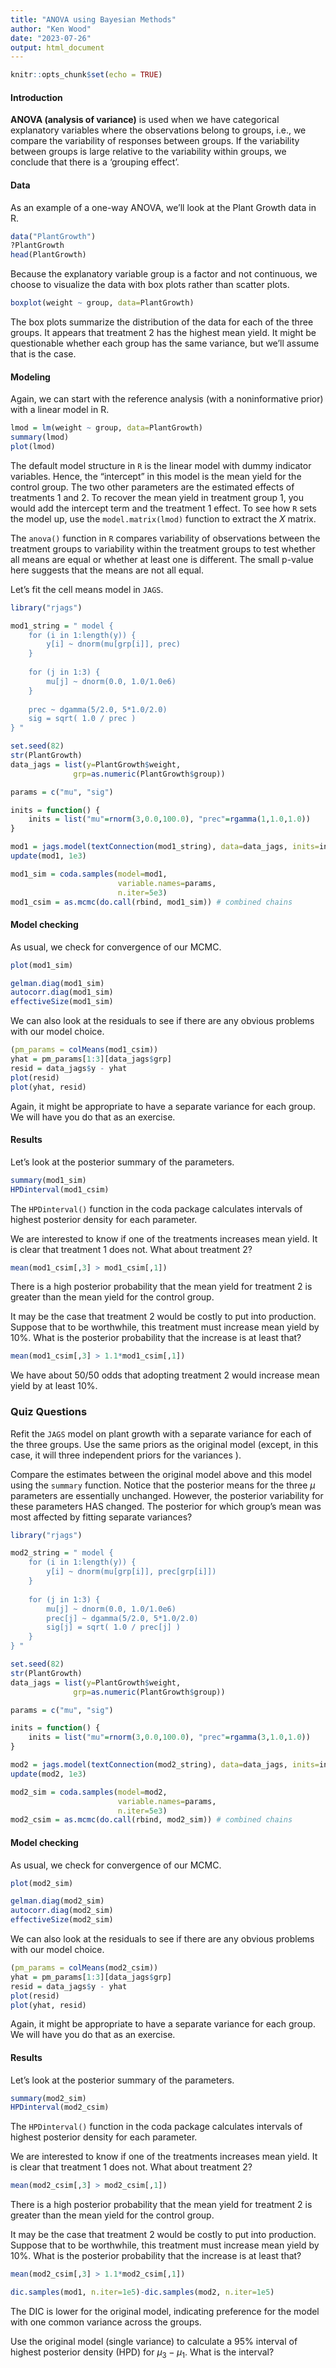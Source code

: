 ```yaml
---
title: "ANOVA using Bayesian Methods"
author: "Ken Wood"
date: "2023-07-26"
output: html_document
---
```


```r
knitr::opts_chunk$set(echo = TRUE)
```
#### Introduction

**ANOVA (analysis of variance)** is used when we have categorical explanatory variables where the observations belong to groups, i.e., we compare the variability of responses between groups. If the variability between groups is large relative to the variability within groups, we conclude that there is a 'grouping effect'.

#### Data

As an example of a one-way ANOVA, we’ll look at the Plant Growth data in R.

```r
data("PlantGrowth")
?PlantGrowth
head(PlantGrowth)
```

Because the explanatory variable group is a factor and not continuous, we choose to visualize the data with box plots rather than scatter plots.

```r
boxplot(weight ~ group, data=PlantGrowth)
```

The box plots summarize the distribution of the data for each of the three groups. It appears that treatment 2 has the highest mean yield. It might be questionable whether each group has the same variance, but we’ll assume that is the case.

#### Modeling

Again, we can start with the reference analysis (with a noninformative prior) with a linear model in R.

```r
lmod = lm(weight ~ group, data=PlantGrowth)
summary(lmod)
plot(lmod)
```

The default model structure in `R` is the linear model with dummy indicator variables. Hence, the “intercept” in this model is the mean yield for the control group. The two other parameters are the estimated effects of treatments 1 and 2. To recover the mean yield in treatment group 1, you would add the intercept term and the treatment 1 effect. To see how `R` sets the model up, use the `model.matrix(lmod)` function to extract the $X$ matrix.

The `anova()` function in `R` compares variability of observations between the treatment groups to variability within the treatment groups to test whether all means are equal or whether at least one is different. The small p-value here suggests that the means are not all equal.

Let’s fit the cell means model in `JAGS`.

```r
library("rjags")

mod1_string = " model {
    for (i in 1:length(y)) {
        y[i] ~ dnorm(mu[grp[i]], prec)
    }
    
    for (j in 1:3) {
        mu[j] ~ dnorm(0.0, 1.0/1.0e6)
    }
    
    prec ~ dgamma(5/2.0, 5*1.0/2.0)
    sig = sqrt( 1.0 / prec )
} "

set.seed(82)
str(PlantGrowth)
data_jags = list(y=PlantGrowth$weight, 
              grp=as.numeric(PlantGrowth$group))

params = c("mu", "sig")

inits = function() {
    inits = list("mu"=rnorm(3,0.0,100.0), "prec"=rgamma(1,1.0,1.0))
}

mod1 = jags.model(textConnection(mod1_string), data=data_jags, inits=inits, n.chains=3)
update(mod1, 1e3)

mod1_sim = coda.samples(model=mod1,
                        variable.names=params,
                        n.iter=5e3)
mod1_csim = as.mcmc(do.call(rbind, mod1_sim)) # combined chains
```

#### Model checking

As usual, we check for convergence of our MCMC.

```r
plot(mod1_sim)

gelman.diag(mod1_sim)
autocorr.diag(mod1_sim)
effectiveSize(mod1_sim)
```

We can also look at the residuals to see if there are any obvious problems with our model choice.

```r
(pm_params = colMeans(mod1_csim))
yhat = pm_params[1:3][data_jags$grp]
resid = data_jags$y - yhat
plot(resid)
plot(yhat, resid)
```

Again, it might be appropriate to have a separate variance for each group. We will have you do that as an exercise.

#### Results

Let’s look at the posterior summary of the parameters.

```r
summary(mod1_sim)
HPDinterval(mod1_csim)
```

The `HPDinterval()` function in the coda package calculates intervals of highest posterior density for each parameter.

We are interested to know if one of the treatments increases mean yield. It is clear that treatment 1 does not. What about treatment 2?

```r
mean(mod1_csim[,3] > mod1_csim[,1])
```

There is a high posterior probability that the mean yield for treatment 2 is greater than the mean yield for the control group.

It may be the case that treatment 2 would be costly to put into production. Suppose that to be worthwhile, this treatment must increase mean yield by 10%. What is the posterior probability that the increase is at least that?

```r
mean(mod1_csim[,3] > 1.1*mod1_csim[,1])
```

We have about 50/50 odds that adopting treatment 2 would increase mean yield by at least 10%.

### Quiz Questions

Refit the `JAGS` model on plant growth with a separate variance for each of the three groups.  Use the same priors as the original model (except, in this case, it will three independent priors for the variances ).

Compare the estimates between the original model above and this model using the `summary` function. Notice that the posterior means for the three $\mu$ parameters are essentially unchanged. However, the posterior variability for these parameters HAS changed. The posterior for which group's mean was most affected by fitting separate variances?

```r
library("rjags")

mod2_string = " model {
    for (i in 1:length(y)) {
        y[i] ~ dnorm(mu[grp[i]], prec[grp[i]])
    }
    
    for (j in 1:3) {
        mu[j] ~ dnorm(0.0, 1.0/1.0e6)
        prec[j] ~ dgamma(5/2.0, 5*1.0/2.0)
        sig[j] = sqrt( 1.0 / prec[j] )
    }
} "

set.seed(82)
str(PlantGrowth)
data_jags = list(y=PlantGrowth$weight, 
              grp=as.numeric(PlantGrowth$group))

params = c("mu", "sig")

inits = function() {
    inits = list("mu"=rnorm(3,0.0,100.0), "prec"=rgamma(3,1.0,1.0))
}

mod2 = jags.model(textConnection(mod2_string), data=data_jags, inits=inits, n.chains=3)
update(mod2, 1e3)

mod2_sim = coda.samples(model=mod2,
                        variable.names=params,
                        n.iter=5e3)
mod2_csim = as.mcmc(do.call(rbind, mod2_sim)) # combined chains
```

#### Model checking

As usual, we check for convergence of our MCMC.

```r
plot(mod2_sim)

gelman.diag(mod2_sim)
autocorr.diag(mod2_sim)
effectiveSize(mod2_sim)
```

We can also look at the residuals to see if there are any obvious problems with our model choice.

```r
(pm_params = colMeans(mod2_csim))
yhat = pm_params[1:3][data_jags$grp]
resid = data_jags$y - yhat
plot(resid)
plot(yhat, resid)
```

Again, it might be appropriate to have a separate variance for each group. We will have you do that as an exercise.

#### Results

Let’s look at the posterior summary of the parameters.

```r
summary(mod2_sim)
HPDinterval(mod2_csim)
```

The `HPDinterval()` function in the coda package calculates intervals of highest posterior density for each parameter.

We are interested to know if one of the treatments increases mean yield. It is clear that treatment 1 does not. What about treatment 2?

```r
mean(mod2_csim[,3] > mod2_csim[,1])
```

There is a high posterior probability that the mean yield for treatment 2 is greater than the mean yield for the control group.

It may be the case that treatment 2 would be costly to put into production. Suppose that to be worthwhile, this treatment must increase mean yield by 10%. What is the posterior probability that the increase is at least that?

```r
mean(mod2_csim[,3] > 1.1*mod2_csim[,1])
```


```r
dic.samples(mod1, n.iter=1e5)-dic.samples(mod2, n.iter=1e5)
```

The DIC is lower for the original model, indicating preference for the model with one common variance across the groups.

Use the original model (single variance) to calculate a 95% interval of highest posterior density (HPD) for $\mu_3-\mu_1$. What is the interval? 

